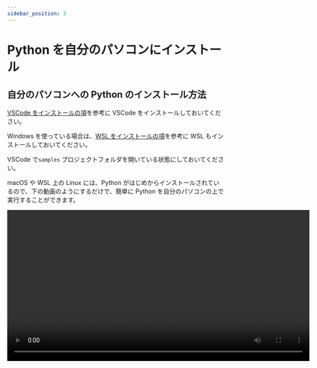```yaml
---
sidebar_position: 3
---
```



# Python を自分のパソコンにインストール

## 自分のパソコンへの Python のインストール方法

[VSCode をインストールの項](/docs/extras/1vscode/)を参考に VSCode をインストールしておいてください。

Windows を使っている場合は、[WSL をインストールの項](/docs/extras/2wsl/)を参考に WSL もインストールしておいてください。

VSCode で`samples` プロジェクトフォルダを開いている状態にしておいてください。

macOS や WSL 上の Linux には、Python がはじめからインストールされているので、下の動画のようにするだけで、簡単に Python を自分のパソコンの上で実行することができます。

<video src={installPython} controls width="700px" />

- `sample.py` という名前でファイルを作成します。
- `sample.py` の中に `print("Hello World!)` と入力します。
- 保存します。
- ターミナル上で、`python3 sample.py` と入力して、`Enterキー` を押します。
